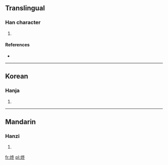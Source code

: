 ==Translingual==

===Han character===
{{Han char|rn=86|rad=火|as=05|sn=9|four=9783<sub>3</sub>|canj=火竹水卜 (FHEY)}}

# {{defn|Han|sort=火05}}

====References====
* {{Han ref|kx=0669.030|dkj=18962|dj=1078.080|hdz=32196.110|uh=70B5|ud=28853|bh=CFB5|bd=53173}}

----

==Korean==

===Hanja===
{{ko-hanja|hangeul=동|eumhun=|rv=dong|mr=tong|y=tong}}

# {{defn|Korean|sort=火05}}

----

==Mandarin==

===Hanzi===
{{cmn-hanzi|pin=[[tōng]] ([[tong1]])|wg=t'ung<sup>1</sup>}}

# {{defn|Mandarin|sort=火05}}

[[fr:炵]]
[[pl:炵]]